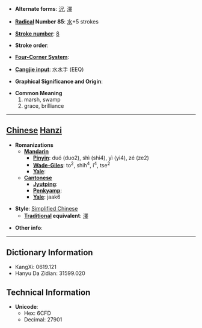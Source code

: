 * '''Alternate forms''': [[沢]], [[澤]]

* '''[[Wiktionary:Chinese radical index| Radical]] Number 85''': [[Wiktionary:Chinese radical index 水|水]]+5 strokes

* '''[[Wiktionary:Chinese total strokes index|Stroke number]]''': [[Wiktionary:Chinese total strokes index 8|8]]

* '''Stroke order''': 

* '''[[Wiktionary:Chinese four corner index|Four-Corner System]]''': 

* '''[[Wiktionary:Chinese Cangjie index|Cangjie input]]''': 水水手 (EEQ)

* '''Graphical Significance and Origin''': 

* '''Common Meaning'''
*#marsh, swamp
*# grace, brilliance


----

== [[Chinese]] [[Hanzi]] ==

* '''Romanizations'''
** '''[[Mandarin]]'''
*** '''[[Pinyin]]''': duó (duo2), shì (shi4), yì (yi4), zé (ze2)
*** '''[[Wade-Giles]]''': to<sup>2</sup>, shih<sup>4</sup>, i<sup>4</sup>, tse<sup>2</sup>
*** '''[[Yale]]''': 
** '''[[Cantonese]]'''
*** '''[[Jyutping]]''':
*** '''[[Penkyamp]]''': 
*** '''[[Yale]]''': jaak6

* '''Style''': [[Simplified Chinese]] 
** '''[[Traditional Chinese|Traditional]] equivalent''': [[澤]]

* '''Other info''': 

----

== Dictionary Information ==

* KangXi: 0619.121
* Hanyu Da Zidian: 31599.020

== Technical Information ==

* '''Unicode''':
** Hex: 6CFD
** Decimal: 27901